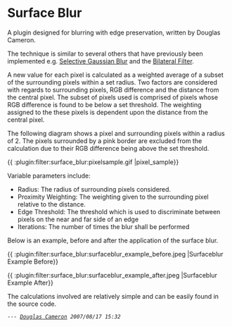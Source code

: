 = Surface Blur =

A plugin designed for blurring with edge preservation, written by Douglas Cameron.

The technique is similar to several others that have previously been implemented e.g. [[http://docs.gimp.org/en/plug-in-selective-blur.html|Selective Gaussian Blur]] and the [[http://scien.stanford.edu/class/psych221/projects/06/imagescaling/bilati.html|Bilateral Filter]].

A new value for each pixel is calculated as a weighted average of a subset of the surrounding pixels within a set radius. Two factors are considered with regards to surrounding pixels, RGB difference and the distance from the central pixel. The subset of pixels used is comprised of pixels whose RGB difference is found to be below a set threshold. The weighting assigned to the these pixels is dependent upon the distance from the central pixel. 

The following diagram shows a pixel and surrounding pixels within a radius of 2. The pixels surrounded by a pink border are excluded from the calculation due to their RGB difference being above the set threshold.

{{ :plugin:filter:surface_blur:pixelsample.gif |pixel_sample}}

Variable parameters include:

* Radius: The radius of surrounding pixels considered.
* Proximity Weighting: The weighting given to the surrounding pixel relative to the distance.
* Edge Threshold: The threshold which is used to discriminate between pixels on the near and far side of an edge
* Iterations: The number of times the blur shall be performed

Below is an example, before and after the application of the surface blur.

{{ :plugin:filter:surface_blur:surfaceblur_example_before.jpeg |Surfaceblur Example Before}}


{{ :plugin:filter:surface_blur:surfaceblur_example_after.jpeg |Surfaceblur Example After}}

The calculations involved are relatively simple and can be easily found in the source code.

{{filelist>:plugin:filter:surface_blur:surface*&amp;style=table&amp;tableheader=1&amp;tableshowdate=1&amp;tableshowsize=1}}



 --- ''[[:users:dcam|Douglas Cameron]] 2007/08/17 15:32''
